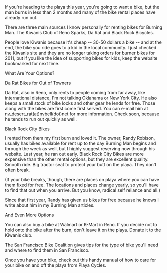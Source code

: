 

If you're heading to the playa this year, you're going to want a bike, but the  man burns in less than 2 months and many of the bike rental places have already run out.

There are three main sources I know personally for renting bikes for Burning Man. The Kiwanis Club of Reno Sparks, Da Rat and Black Rock Bicycles.

People love Kiwanis because it's cheap -- 30-50 dollars a bike -- and at the end, the bike you ride goes to a kid in the local community. I just checked the Kiwanis site and they are no longer taking orders for burner bikes for 2011, but if you like the idea of supporting bikes for kids, keep the website bookmarked for next time.

What Are Your Options?

Da Rat Bikes for Out of Towners

Da Rat, also in Reno, only rents to people coming from far away, like international distance, I'm not talking Oklahama or New York City. He also keeps a small stock of bike locks and other gear he lends for free. Those along with the bikes are first come first served. You can e-mail him at nv_desert_rat(at)nvbell(dot)net for more information. Check soon, because he tends to run out quickly as well. 

Black Rock City Bikes

I rented from them my first burn and loved it. The owner, Randy Robison, usually has bikes available for rent up to the day Burning Man begins and through the week as well, but I highly suggest reserving now through his website. Last year, he ran out early. Black Rock City Bikes are more expensive than the other rental options, but they are excellent quality. Smooth ride. Big tractor seat to protect your butt on the playa. They don't often break. 

(If your bike breaks, though, there are places on playa where you can have them fixed for free. The locations and places change yearly, so you'll have to find that out when you arrive. But you know, radical self reliance and all.)

Since that first year, Randy has given us bikes for free because he knows I write about him in my Burning Man articles. 

And Even More Options

You can also buy a bike at Walmart or K-Mart in Reno. If you decide not to hold onto the bike after the burn, don't leave it on the playa. Donate it to the Kiwanis club.

The San Francisco Bike Coalition gives tips for the type of bike you'll need and where to find them in San Francisco.

Once you have your bike, check out this handy manual of how to care for your bike on and off the playa from Playa Cycles.  
